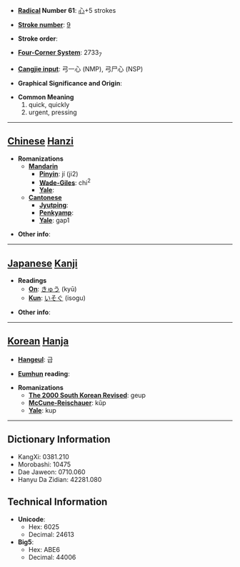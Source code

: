 * '''[[Wiktionary:Chinese radical index| Radical]] Number 61''': [[Wiktionary:Chinese radical index 心|心]]+5 strokes

* '''[[Wiktionary:Chinese total strokes index|Stroke number]]''': [[Wiktionary:Chinese total strokes index 9|9]]

* '''Stroke order''': 

* '''[[Wiktionary:Chinese four corner index|Four-Corner System]]''': 2733<sub>7</sub>

* '''[[Wiktionary:Chinese Cangjie index|Cangjie input]]''': 弓一心 (NMP), 弓尸心 (NSP)

* '''Graphical Significance and Origin''': 

* '''Common Meaning'''
*#quick, quickly
*# urgent, pressing


----

== [[Chinese]] [[Hanzi]] ==

* '''Romanizations'''
** '''[[Mandarin]]'''
*** '''[[Pinyin]]''': jí (ji2)
*** '''[[Wade-Giles]]''': chi<sup>2</sup>
*** '''[[Yale]]''': 
** '''[[Cantonese]]'''
*** '''[[Jyutping]]''':
*** '''[[Penkyamp]]''': 
*** '''[[Yale]]''': gap1

* '''Other info''': 

----

== [[Japanese]] [[Kanji]] ==

* '''Readings'''
** '''[[On]]''': [[きゅう]] (kyū)
** '''[[Kun]]''': [[いそぐ]] (isogu)

* '''Other info''':  

----

== [[Korean]] [[Hanja]] ==

* '''[[Hangeul]]''': 급

* '''[[Eumhun]] reading''': 

* '''Romanizations'''
** '''[[The 2000 South Korean Revised Romanization|The 2000 South Korean Revised]]''': geup
** '''[[McCune-Reischauer]]''': kŭp
** '''[[Yale]]''': kup

----

== Dictionary Information ==

* KangXi: 0381.210
* Morobashi: 10475
* Dae Jaweon: 0710.060
* Hanyu Da Zidian: 42281.080

== Technical Information ==

* '''Unicode''':
** Hex: 6025
** Decimal: 24613
* '''Big5''':
** Hex: ABE6
** Decimal: 44006